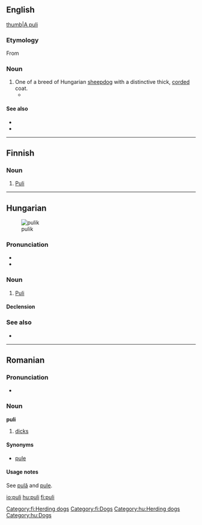 ==English==
{{rfd|Blah blah freagin blah. Belongs at [[Puli]], where I moved it, but apparently moving is called deleting these days. If anything, this section should be listed as an alternate.}}

[[image:PuliDog.jpg|thumb|A puli]]
===Etymology===
From {{etyl|hu|en}} 

{{etystub}}

===Noun===
{{en-noun|pulik|pl2=pulis}}

# One of a breed of Hungarian [[sheepdog]] with a distinctive thick, [[corded]] coat.
#*{{quote-news|year=2009|date=February 11|author=Katie Thomas|title=10-Year-Old Spaniel Completes Comeback|work=New York Times|url=http://www.nytimes.com/2009/02/11/sports/othersports/11dogs.html
|passage=Other dogs competing in Best in Show were a standard poodle, a Scottish terrier, a '''puli''', a Brussels griffon and a Scottish deerhound. }}

====See also====
*{{pedialite}}
*{{commonslite}}

----

==Finnish==
{{wikipedia|lang=fi}}

===Noun===
{{infl|fi|noun}}

# [[Puli]]

[[Category:fi:Herding dogs]]
[[Category:fi:Dogs]]

----

==Hungarian==
[[File:Puli 30.jpg|thumb|pulik]]

===Pronunciation===
* {{IPA|/ˈpuli/|lang=hu}}
* {{hyphenation|pu|li}}

===Noun===
{{hu-noun|k}}

# [[Puli]]

====Declension====
{{hu-decl-k-back|pul|i}}{{hu-pos-tok|puli|ja}}

===See also===
* {{pedialite|lang=hu}}

[[Category:hu:Herding dogs]]
[[Category:hu:Dogs]]

----

==Romanian==

===Pronunciation===
*{{IPA|[pulʲ]|lang=ro}}

===Noun===
'''puli''' {{f|p}}

# {{plural of|pulă|lang=Romanian}} [[dicks]]

====Synonyms====
* [[pule]]

====Usage notes====
See [[pulă]] and [[pule#Usage notes|pule]].

[[io:puli]]
[[hu:puli]]
[[fi:puli]]